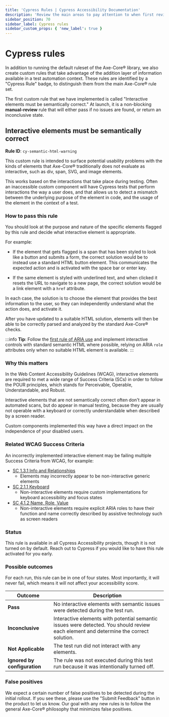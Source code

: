 ```yaml
---
title: 'Cypress Rules | Cypress Accessibility Documentation'
description: 'Review the main areas to pay attention to when first reviewing an accessibility report for a Cypress run.'
sidebar_position: 70
sidebar_label: Cypress rules
sidebar_custom_props: { 'new_label': true }
---
```


<ProductHeading product="accessibility" />

# Cypress rules

In addition to running the default ruleset of the Axe-Core® library, we also create custom rules that take advantage of the addition layer of information available in a test automation context. These rules are identified by a "Cypress Rule" badge, to distinguish them from the main Axe-Core® rule set.

The first custom rule that we have implemented is called "Interactive elements must be semantically correct." At launch, it is a non-blocking **manual-review** rule that will either pass if no issues are found, or return an inconclusive state.

## Interactive elements must be semantically correct

**Rule ID**: `cy-semantic-html-warning`

<DocsImage
  src="/img/accessibility/core-concepts/cypress-rule.png"
  width="60%"
  alt="A custom Cypress accessibility rule called 'Interactive elements must be semantically correct' has two failed elements displayed. One element is open and message reads 'This element should use semantic HTML or ARIA to support the interactions that take place during tests. Detected interactions: mousedown, mouseup, click."
/>

This custom rule is intended to surface potential usability problems with the kinds of elements that Axe-Core® traditionally does not evaluate as interactive, such as div, span, SVG, and image elements.

This works based on the interactions that take place during testing. Often an inaccessible custom component will have Cypress tests that perform interactions the way a user does, and that allows us to detect a mismatch between the underlying purpose of the element in code, and the usage of the element in the context of a test.

### How to pass this rule

You should look at the purpose and nature of the specific elements flagged by this rule and decide what interactive element is appropriate.

For example:

- If the element that gets flagged is a span that has been styled to look like a button and submits a form, the correct solution would be to instead use a standard HTML button element. This communicates the expected action and is activated with the space bar or enter key.

- If the same element is styled with underlined text, and when clicked it resets the URL to navigate to a new page, the correct solution would be a link element with a `href` attribute.

In each case, the solution is to choose the element that provides the best information to the user, so they can independently understand what the action does, and activate it.

After you have updated to a suitable HTML solution, elements will then be able to be correctly parsed and analyzed by the standard Axe-Core® checks.

:::info
**Tip**: Follow the [first rule of ARIA use](https://www.w3.org/TR/using-aria/#firstrule) and implement interactive controls with standard semantic HTML where possible, relying on ARIA `role` attributes only when no suitable HTML element is available.
:::

### Why this matters

In the Web Content Accessibility Guidelines (WCAG), interactive elements are required to met a wide range of Success Criteria (SCs) in order to follow the POUR principles, which stands for Perceivable, Operable, Understandable, and Robust.

Interactive elements that are not semantically correct often don't appear in automated scans, but do appear in manual testing, because they are usually not operable with a keyboard or correctly understandable when described by a screen reader.

Custom components implemented this way have a direct impact on the independence of your disabled users.

### Related WCAG Success Criteria

An incorrectly implemented interactive element may be failing multiple Success Criteria from WCAG, for example:

- [SC 1.3.1 Info and Relationships](https://www.w3.org/TR/WCAG21/#info-and-relationships)
  - Elements may incorrectly appear to be non-interactive generic elements
- [SC 2.1.1 Keyboard](https://www.w3.org/TR/WCAG21/#keyboard)
  - Non-interactive elements require custom implementations for keyboard accessibility and focus states
- [SC 4.1.2 Name, Role, Value](https://www.w3.org/TR/WCAG21/#name-role-value)
  - Non-interactive elements require explicit ARIA roles to have their function and name correctly described by assistive technology such as screen readers

### Status

This rule is available in all Cypress Accessibility projects, though it is not turned on by default. Reach out to Cypress if you would like to have this rule activated for you early.

### Possible outcomes

For each run, this rule can be in one of four states. Most importantly, it will never fail, which means it will not affect your accessibility score.

| Outcome                      | Description                                                                                                                           |
| ---------------------------- | ------------------------------------------------------------------------------------------------------------------------------------- |
| **Pass**                     | No interactive elements with semantic issues were detected during the test run.                                                       |
| **Inconclusive**             | Interactive elements with potential semantic issues were detected. You should review each element and determine the correct solution. |
| **Not Applicable**           | The test run did not interact with any elements.                                                                                      |
| **Ignored by configuration** | The rule was not executed during this test run because it was intentionally turned off.                                               |

### False positives

We expect a certain number of false positives to be detected during the initial rollout. If you see these, please use the "Submit Feedback" button in the product to let us know. Our goal with any new rules is to follow the general Axe-Core® philosophy that minimizes false positives.
